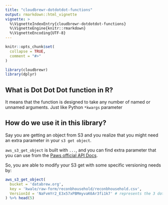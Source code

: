 ```yaml
---
title: "cloudbrewr-dotdotdot-functions"
output: rmarkdown::html_vignette
vignette: >
  %\VignetteIndexEntry{cloudbrewr-dotdotdot-functions}
  %\VignetteEngine{knitr::rmarkdown}
  %\VignetteEncoding{UTF-8}
---
```


```r
knitr::opts_chunk$set(
  collapse = TRUE,
  comment = "#>"
)
```

```r
library(cloudbrewr)
library(dplyr)
```

## What is Dot Dot Dot function in R?
It means that the function is designed to take any number of named or unnamed arguments. Just like Python `*kwargs` parameter

## How do we use it in this library?
Say you are getting an object from S3 and you realize that you might need an extra parameter in your `s3 get object`. 

`aws_s3_get_object` is built with `...`, and you can find extra parameter that you can use from the [Paws official API Docs](https://paws-r.github.io/docs/s3/get_object.html). 

So, you are able to modify your S3 get with some specific versioning needs by:
```r
aws_s3_get_object(
  bucket = 'databrew.org',
  key = 'kwale/raw-form/reconbhousehold/reconbhousehold.csv',
  VersionId = 'NaFvmYr2_E3x57xPBMmyvaK6Ar3fi1k7' # represents the 3 dots
) %>% head(5)
```






